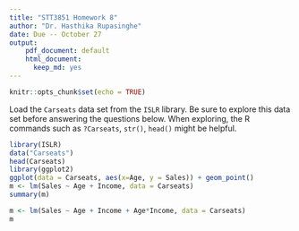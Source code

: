 ```yaml
---
title: "STT3851 Homework 8"
author: "Dr. Hasthika Rupasinghe"
date: Due -- October 27
output: 
    pdf_document: default
    html_document:
      keep_md: yes
---
```


```r
knitr::opts_chunk$set(echo = TRUE)
```

Load the `Carseats` data set from the `ISLR` library. Be sure to explore this data set before answering the questions below. When exploring, the R commands such as `?Carseats`, `str()`, `head()` might be helpful. 

  \begin{enumerate}
    \item Fit a linear regression to predict the `Sales` using `Age` and `Income`. 
    \item Conduct a hypothesis test to check if there is a relationship between `Sales` and the predictor variables `Age` and `Income`.
    
  \begin{enumerate}
  \item Null and alternative hypothesis:
  \item Test statistic 
  \item $p$-value
  \item Make the decision:
    \end{enumerate}
    
  \item Fit a linear regression to predict the `Sales` using `Age`,  `Income` and the interaction between `Age` and the  `Income`.
  
  \item Conduct a hypothesis test to check if the interaction term is useful in the model above
  
  \begin{enumerate}
  \item Null and alternative hypothesis:
  \item Test statistic 
  \item $p$-value
  \item Make the decision:
    \end{enumerate}
    
\end{enumerate}

```r
library(ISLR)
data("Carseats")
head(Carseats)
library(ggplot2)
ggplot(data = Carseats, aes(x=Age, y = Sales)) + geom_point()
m <- lm(Sales ~ Age + Income, data = Carseats)
summary(m)

m <- lm(Sales ~ Age + Income + Age*Income, data = Carseats)
m
```


